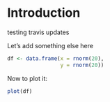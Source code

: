 # Introduction

testing travis updates

Let's add something else here

```r
df <- data.frame(x = rnorm(20),
                 y = rnorm(20))
```

Now to plot it:

```r
plot(df)
```

